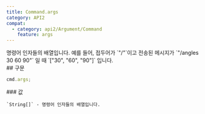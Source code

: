 ```yaml
---
title: Command.args
category: API2
compat:
  - category: api2/Argument/Command
    feature: args
---
```


<Section>
  명령어 인자들의 배열입니다. 예를 들어, 접두어가 `"/"`이고 전송된 메시지가 `"/angles 30 60 90"` 일 때 `["30", "60", "90"]` 입니다.
</Section>
<Section>
  ## 구문

  ~~~js
  cmd.args;
  ~~~

  <Section>
    ### 값

    `String[]` - 명령어 인자들의 배열입니다.
  </Section>
</Section>